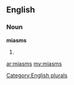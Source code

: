 ==English==

===Noun===
'''miasms'''

# {{plural of|[[miasm]]}}

[[Category:English plurals]]

[[ar:miasms]]
[[my:miasms]]